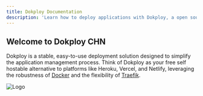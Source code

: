```yaml
---
title: Dokploy Documentation
description: 'Learn how to deploy applications with Dokploy, a open source alternative to Heroku, Vercel, and Netlify.'
---
```




## Welcome to Dokploy CHN

Dokploy is a stable, easy-to-use deployment solution designed to simplify the application management process. Think of Dokploy as your free self hostable alternative to platforms like Heroku, Vercel, and Netlify, leveraging the robustness of [Docker](https://www.docker.com/) and the flexibility of [Traefik](https://traefik.io/).

![Logo](../../../../assets/logo.png)

